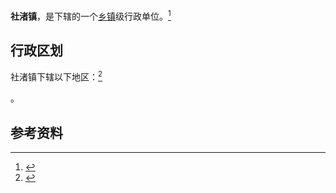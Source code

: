 {{中国乡级行政区|32/04/81/116/000}}

'''社渚镇'''，是{{PRC admin/fullname|32/04/81/116/000|3}}下辖的一个[[乡镇|乡镇]]级行政单位。<ref>{{PRC admin/ref sgc|{{PRC admin/parent|32/04/81/116/000}}}}</ref>

== 行政区划 ==

社渚镇下辖以下地区：<ref>{{PRC admin/ref sgc|32/04/81/116/000}}</ref>

{{PRC admin/children|32/04/81/116/000}}。

== 参考资料 ==

{{reflist}}

{{行政区划小作品}}
{{PRC admin/navcat|32/04/81/116/000}}